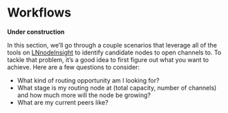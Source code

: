 # Workflows {#workflows}

**Under construction**

In this section, we'll go through a couple scenarios that leverage all of the tools on [LNnodeInsight](https://lnnodeinsight.com) to identify candidate nodes to open channels to. To tackle that problem, it's a good idea to first figure out what you want to achieve. Here are a few questions to consider:

- What kind of routing opportunity am I looking for?
- What stage is my routing node at (total capacity, number of channels) and how much more will the node be growing?
- What are my current peers like?
